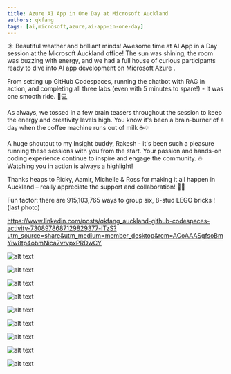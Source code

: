 ```yaml
---
title: Azure AI App in One Day at Microsoft Auckland
authors: qkfang
tags: [ai,microsoft,azure,ai-app-in-one-day]
---
```



☀️ Beautiful weather and brilliant minds! Awesome time at AI App in a Day session at the Microsoft Auckland office! The sun was shining, the room was buzzing with energy, and we had a full house of curious participants ready to dive into AI app development on Microsoft Azure .

From setting up GitHub Codespaces, running the chatbot with RAG in action, and completing all three labs (even with 5 minutes to spare!) - It was one smooth ride. 🧠💻

As always, we tossed in a few brain teasers throughout the session to keep the energy and creativity levels high. You know it's been a brain-burner of a day when the coffee machine runs out of milk ☕💡

A huge shoutout to my Insight buddy, Rakesh - it's been such a pleasure running these sessions with you from the start. Your passion and hands-on coding experience continue to inspire and engage the community. 🔥 Watching you in action is always a highlight!

Thanks heaps to Ricky, Aamir, Michelle & Ross for making it all happen in Auckland – really appreciate the support and collaboration! 🙏👏

Fun factor: there are 915,103,765 ways to group six, 8-stud LEGO bricks ! (last photo)

https://www.linkedin.com/posts/qkfang_auckland-github-codespaces-activity-7308978687129829377-iTzS?utm_source=share&utm_medium=member_desktop&rcm=ACoAAASgfsoBmYiw8tp4obmNica7vrvpxPRDwCY


![alt text](images\2025-03-21-azure-ai-app-in-one-day-auckland-1.jpg)

![alt text](images\2025-03-21-azure-ai-app-in-one-day-auckland-2.jpg)

![alt text](images\2025-03-21-azure-ai-app-in-one-day-auckland-3.jpg)

![alt text](images\2025-03-21-azure-ai-app-in-one-day-auckland-4.jpg)

![alt text](images\2025-03-21-azure-ai-app-in-one-day-auckland-5.jpg)

![alt text](images\2025-03-21-azure-ai-app-in-one-day-auckland-6.jpg)

![alt text](images\2025-03-21-azure-ai-app-in-one-day-auckland-7.jpg)

![alt text](images\2025-03-21-azure-ai-app-in-one-day-auckland-8.jpg)

![alt text](images\2025-03-21-azure-ai-app-in-one-day-auckland-9.jpg)

